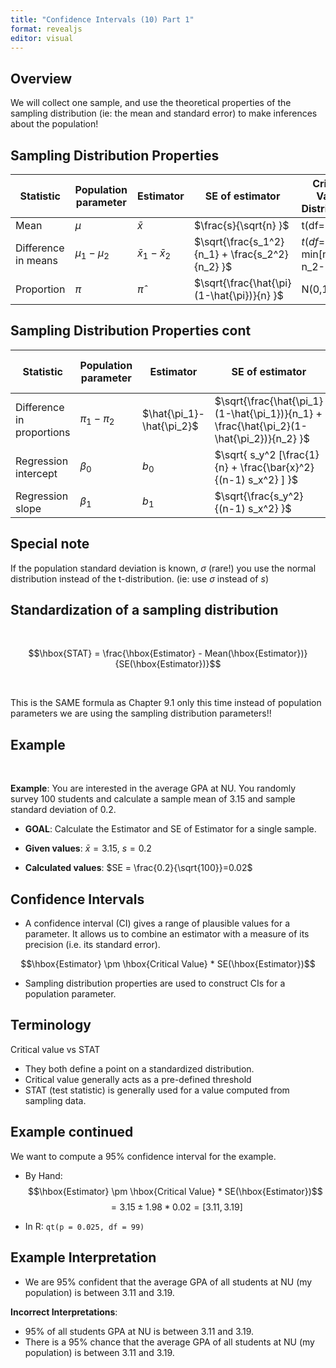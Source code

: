```yaml
---
title: "Confidence Intervals (10) Part 1"
format: revealjs
editor: visual
---
```


## Overview

We will collect one sample, and use the theoretical properties of the sampling distribution (ie: the mean and standard error) to make inferences about the population!

## Sampling Distribution Properties

| Statistic           | Population parameter | Estimator             | SE of estimator                                 | Critical Value Distribution  |
|---------------------|----------------------|-----------------------|-------------------------------------------------|------------------------------|
| Mean                | $\mu$                | $\bar{x}$             | $\frac{s}{\sqrt{n} }$                           | t(df=n-1)                    |
| Difference in means | $\mu_1-\mu_2$        | $\bar{x}_1-\bar{x}_2$ | $\sqrt{\frac{s_1^2}{n_1} + \frac{s_2^2}{n_2} }$ | $t(df=$ min\[n_1-1, n_2-1\]) |
| Proportion          | $\pi$                | $\hat{\pi}$           | $\sqrt{\frac{\hat{\pi}(1-\hat{\pi})}{n} }$      | N(0,1)                       |

## Sampling Distribution Properties cont

| Statistic                 | Population parameter | Estimator                 | SE of estimator                                                                           | Critical Value Distribution |
|---------------------------|----------------------|---------------------------|-------------------------------------------------------------------------------------------|-----------------------------|
| Difference in proportions | $\pi_1-\pi_2$        | $\hat{\pi_1}-\hat{\pi_2}$ | $\sqrt{\frac{\hat{\pi_1}(1-\hat{\pi_1})}{n_1} + \frac{\hat{\pi_2}(1-\hat{\pi_2})}{n_2} }$ | N(0,1)                      |
| Regression intercept      | $\beta_0$            | $b_0$                     | $\sqrt{ s_y^2 [\frac{1}{n} + \frac{\bar{x}^2}{(n-1) s_x^2} ] }$                           | t(df=n-2)                   |
| Regression slope          | $\beta_1$            | $b_1$                     | $\sqrt{\frac{s_y^2}{(n-1) s_x^2} }$                                                       | t(df=n-2)                   |

## Special note

If the population standard deviation is known, $\sigma$ (rare!) you use the normal distribution instead of the t-distribution. (ie: use $\sigma$ instead of $s$)

## Standardization of a sampling distribution

 

$$\hbox{STAT} = \frac{\hbox{Estimator} - Mean(\hbox{Estimator})}{SE(\hbox{Estimator})}$$

 

This is the SAME formula as Chapter 9.1 only this time instead of population parameters we are using the sampling distribution parameters!!

## Example

 

**Example**: You are interested in the average GPA at NU. You randomly survey 100 students and calculate a sample mean of 3.15 and sample standard deviation of 0.2.

-   **GOAL**: Calculate the Estimator and SE of Estimator for a single sample.

-   **Given values**: $\bar{x} = 3.15$, $s = 0.2$

-   **Calculated values**: $SE = \frac{0.2}{\sqrt{100}}=0.02$

## Confidence Intervals

-   A confidence interval (CI) gives a range of plausible values for a parameter. It allows us to combine an estimator with a measure of its precision (i.e. its standard error).

$$\hbox{Estimator} \pm \hbox{Critical  Value} * SE(\hbox{Estimator})$$

-   Sampling distribution properties are used to construct CIs for a population parameter.

## Terminology

Critical value vs STAT

-   They both define a point on a standardized distribution.
-   Critical value generally acts as a pre-defined threshold
-   STAT (test statistic) is generally used for a value computed from sampling data.

## Example continued

We want to compute a 95% confidence interval for the example.

-   By Hand: $$\hbox{Estimator} \pm \hbox{Critical  Value} * SE(\hbox{Estimator})$$ $$= 3.15 \pm 1.98*0.02 = [3.11, 3.19]$$

-   In R: `qt(p = 0.025, df = 99)`

## Example Interpretation

-   We are 95% confident that the average GPA of all students at NU (my population) is between 3.11 and 3.19.

**Incorrect Interpretations**:

-   95% of all students GPA at NU is between 3.11 and 3.19.
-   There is a 95% chance that the average GPA of all students at NU (my population) is between 3.11 and 3.19.
